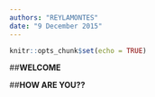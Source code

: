 ```yaml
---
authors: "REYLAMONTES"
date: "9 December 2015"
---
```


```r
knitr::opts_chunk$set(echo = TRUE)

```



##**WELCOME**

##**HOW ARE YOU??**